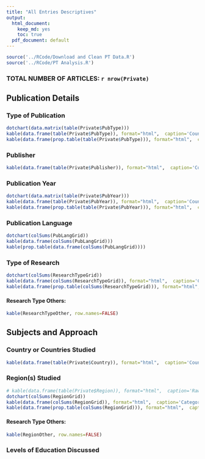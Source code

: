 ```yaml
---
title: "All Entries Descriptives"
output:
  html_document:
    keep_md: yes
    toc: true
  pdf_document: default
---
```



```r
source('../RCode/Download and Clean PT Data.R')
source('../RCode/PT Analysis.R')
```

### TOTAL NUMBER OF ARTICLES: `r nrow(Private)`

## Publication Details

### Type of Publication

```r
dotchart(data.matrix(table(Private$PubType)))
kable(data.frame(table(Private$PubType)), format="html",  caption='Counts')
kable(data.frame(prop.table(table(Private$PubType))), format="html",  caption='Percentage', digits=2)
```

### Publisher
```r
kable(data.frame(table(Private$Publisher)), format="html",  caption='Counts')
```

### Publication Year

```r
dotchart(data.matrix(table(Private$PubYear)))
kable(data.frame(table(Private$PubYear)), format="html",  caption='Counts')
kable(data.frame(prop.table(table(Private$PubYear))), format="html",  caption='Percentage', digits=2)
```

### Publication Language

```r
dotchart(colSums(PubLangGrid))
kable(data.frame(colSums(PubLangGrid)))
kable(prop.table(data.frame(colSums(PubLangGrid))))
```

### Type of Research

```r
dotchart(colSums(ResearchTypeGrid))
kable(data.frame(colSums(ResearchTypeGrid)), format="html",  caption='Counts')
kable(data.frame(prop.table(colSums(ResearchTypeGrid))), format="html",  caption='Percentage', digits=2)
```
    
#### Research Type Others:

```r
kable(ResearchTypeOther, row.names=FALSE)
```

## Subjects and Approach

### Country or Countries Studied

```r
kable(data.frame(table(Private$Country)), format="html",  caption='Counts')
```

### Region(s) Studied

```r
# kable(data.frame(table(Private$Region)), format="html",  caption='Raw Counts')
dotchart(colSums(RegionGrid))
kable(data.frame(colSums(RegionGrid)), format="html",  caption='Categorical Counts')
kable(data.frame(prop.table(colSums(RegionGrid))), format="html",  caption='Categorical Percentages', digits=2)
```

#### Research Type Others:

```r
kable(RegionOther, row.names=FALSE)
```

### Levels of Education Discussed

